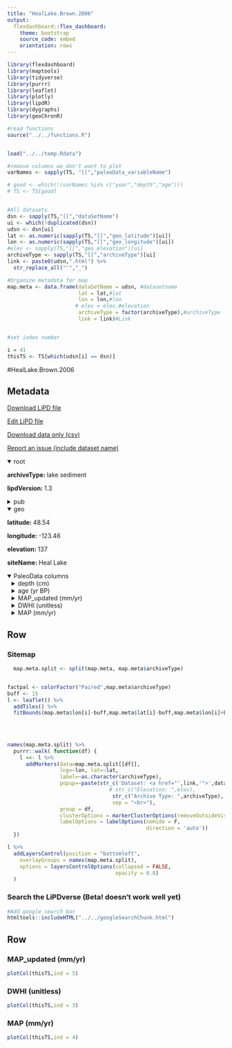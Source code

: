 ```yaml
---
title: "HealLake.Brown.2006"
output: 
  flexdashboard::flex_dashboard:
    theme: bootstrap
    source_code: embed
    orientation: rows
---
```


```r
library(flexdashboard)
library(maptools)
library(tidyverse)
library(purrr)
library(leaflet)
library(plotly)
library(lipdR)
library(dygraphs)
library(geoChronR)

#read functions
source("../../functions.R")


load("../../temp.Rdata")

#remove columns we don't want to plot
varNames <- sapply(TS, "[[","paleoData_variableName")

# good <- which(!(varNames %in% c("year","depth","age")))
# TS <- TS[good]


#All datasets
dsn <- sapply(TS,"[[","dataSetName")
ui <- which(!duplicated(dsn))
udsn <- dsn[ui]
lat <- as.numeric(sapply(TS,"[[","geo_latitude")[ui])
lon <- as.numeric(sapply(TS,"[[","geo_longitude")[ui])
#elev <- sapply(TS,"[[","geo_elevation")[ui]
archiveType <- sapply(TS,"[[","archiveType")[ui]
link <- paste0(udsn,".html") %>% 
  str_replace_all("'","_")

#Organize metadata for map
map.meta <- data.frame(dataSetName = udsn, #datasetname
                       lat = lat,#lat
                       lon = lon,#lon
                      # elev = elev,#elevation
                       archiveType = factor(archiveType),#archiveType
                       link = link)#Link


#set index number

i = 41
thisTS <- TS[which(udsn[i] == dsn)]
```
#HealLake.Brown.2006

Metadata {.sidebar}
-------------------------------------
[Download LiPD file](HealLake.Brown.2006.lpd)
            

[Edit LiPD file](http://lipd.net/playground?source=http://lipdverse.org/wNAm0_1_0/HealLake.Brown.2006.lpd)
            

[Download data only (csv)](HealLake.Brown.2006.csv)
            

[Report an issue (include dataset name)](https://github.com/nickmckay/LiPDverse/issues)

<details open style="margin-left: 0px">
<summary>root</summary>
<p style="margin-left: 0px"><strong>archiveType: </strong>lake sediment
<p style="margin-left: 0px"><strong>lipdVersion: </strong>1.3
</details>
<details>
<summary>pub</summary>
<details style="margin-left: 10px">
<summary>pub1</summary>
<p style="margin-left: 10px"><strong>journal: </strong>Quaternary Science Reviews
<p style="margin-left: 10px"><strong>volume: </strong>25
<p style="margin-left: 10px"><strong>pages: </strong>2762-2779
<p style="margin-left: 10px"><strong>pubYear: </strong>NA
<p style="margin-left: 10px"><strong>title: </strong>Holocene precipitation in the coastal temperate rainforest complex of southern British Columbia, Canada
</details>
</details>
<details open style="margin-left: 0px">
<summary>geo</summary>
<p style="margin-left: 0px"><strong>latitude: </strong>48.54
<p style="margin-left: 0px"><strong>longitude: </strong>-123.46
<p style="margin-left: 0px"><strong>elevation: </strong>137
<p style="margin-left: 0px"><strong>siteName: </strong>Heal Lake
</details>
<details open>
<summary>PaleoData columns</summary>
<details style="margin-left: 10px">
<summary>depth (cm)</summary>
<p style="margin-left: 10px"><strong>TSid: </strong>WEB3f360deb
<p style="margin-left: 10px"><strong>variableName: </strong>depth
<p style="margin-left: 10px"><strong>units: </strong>cm
</details>
<details style="margin-left: 10px">
<summary>age (yr BP)</summary>
<p style="margin-left: 10px"><strong>TSid: </strong>WEBdaad5cd7
<p style="margin-left: 10px"><strong>variableName: </strong>age
<p style="margin-left: 10px"><strong>units: </strong>yr BP
</details>
<details style="margin-left: 10px">
<summary>MAP_updated (mm/yr)</summary>
<p style="margin-left: 10px"><strong>TSid: </strong>WEB7ec5f35f
<p style="margin-left: 10px"><strong>variableName: </strong>MAP_updated
<p style="margin-left: 10px"><strong>units: </strong>mm/yr
<p style="margin-left: 10px"><strong>description: </strong>mean annual precipitation
<p style="margin-left: 10px"><strong>useInGlobalTemperatureAnalysis: </strong>TRUE
<details>
<summary>interpretation</summary>
<details style="margin-left: 20px">
<summary>1</summary>
<p style="margin-left: 20px"><strong>direction: </strong>positive
<p style="margin-left: 20px"><strong>scope: </strong>climate
<p style="margin-left: 20px"><strong>seasonality: </strong>annual
<p style="margin-left: 20px"><strong>variable: </strong>M
<p style="margin-left: 20px"><strong>variableDetail: </strong>@surface
</details>
</details>
</details>
<details style="margin-left: 10px">
<summary>DWHI (unitless)</summary>
<p style="margin-left: 10px"><strong>TSid: </strong>WEBd227f65f
<p style="margin-left: 10px"><strong>variableName: </strong>DWHI
<p style="margin-left: 10px"><strong>units: </strong>unitless
</details>
<details style="margin-left: 10px">
<summary>MAP (mm/yr)</summary>
<p style="margin-left: 10px"><strong>TSid: </strong>WEB210a92f6
<p style="margin-left: 10px"><strong>variableName: </strong>MAP
<p style="margin-left: 10px"><strong>units: </strong>mm/yr
</details>

Row {.tabset .tabset-fade}
-----------------------------------------------------------------------

### Sitemap

```r
  map.meta.split <- split(map.meta, map.meta$archiveType)


factpal <- colorFactor("Paired",map.meta$archiveType)
buff <- 15
l <- leaflet() %>% 
  addTiles() %>% 
  fitBounds(map.meta$lon[i]-buff,map.meta$lat[i]-buff,map.meta$lon[i]+buff,map.meta$lat[i]+buff)
  

  
  
names(map.meta.split) %>%
  purrr::walk( function(df) {
    l <<- l %>%
      addMarkers(data=map.meta.split[[df]],
                 lng=~lon, lat=~lat,
                 label=~as.character(archiveType),
                 popup=~paste(str_c('Dataset: <a href="',link,'">',dataSetName,'</a>'),
                                 # str_c("Elevation: ",elev),
                                  str_c("Archive Type: ",archiveType),
                                  sep = "<br>"),
                 group = df,
                 clusterOptions = markerClusterOptions(removeOutsideVisibleBounds = F),
                 labelOptions = labelOptions(noHide = F,
                                             direction = 'auto'))
  })

l %>%
  addLayersControl(position = "bottomleft",
    overlayGroups = names(map.meta.split),
    options = layersControlOptions(collapsed = FALSE,
                                   opacity = 0.8)
  )
```

### Search the LiPDverse (Beta! doesn't work well yet)
```r
#Add google search bar
htmltools::includeHTML("../../googleSearchChunk.html")
```


Row {.tabset .tabset-fade}
-----------------------------------------------------------------------

### MAP_updated (mm/yr)
```r
plotCol(thisTS,ind = 5)
```

### DWHI (unitless)
```r
plotCol(thisTS,ind = 3)
```

### MAP (mm/yr)
```r
plotCol(thisTS,ind = 4)
```

